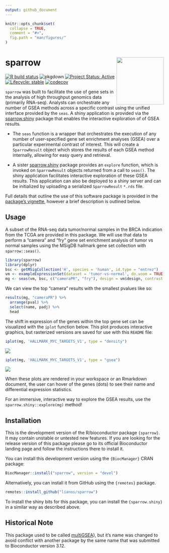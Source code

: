 ```yaml
---
output: github_document
---
```


```r
knitr::opts_chunk$set(
  collapse = TRUE,
  comment = "#>",
  fig.path = "man/figures/"
)
```

# sparrow <img src="man/figures/sparrow.png" height="150" align="right"/>

<!-- badges: start -->
[![R build status](https://github.com/lianos/sparrow/workflows/R-CMD-check/badge.svg)](https://github.com/lianos/sparrow/actions)
![pkgdown](https://github.com/lianos/sparrow/workflows/pkgdown/badge.svg)
[![Project Status: Active](https://www.repostatus.org/badges/latest/active.svg)](https://www.repostatus.org/#active)
[![Lifecycle: stable](https://img.shields.io/badge/lifecycle-stable-brightgreen.svg)](https://www.tidyverse.org/lifecycle/#stable)
[![codecov](https://codecov.io/gh/lianos/sparrow/branch/develop/graph/badge.svg)](https://codecov.io/gh/lianos/sparrow)
<!-- badges: end -->

`sparrow` was built to facilitate the use of gene sets in the analysis of high
throughput genomics data (primarily RNA-seq). Analysts can orchestrate any 
number of GSEA methods across a specific contrast using the unified interface
provided by the `seas`. A shiny application is provided via the
[sparrow.shiny][] package that enables the interactive exploration of of GSEA
results.

* The `seas` function is a wrapper that orchestrates the execution of any
  number of user-specified gene set enrichment analyses (GSEA) over a particular
  experimental contrast of interest. This will create a `SparrowResult`
  object which stores the results of each GSEA method internally, allowing
  for easy query and retrieval.

* A sister [sparrow.shiny][]
  package provides an `explore` function, which is invoked on `SparrowResult`
  objects returned from a call to `seas()`. The shiny application facilitates
  interactive exploration of these GSEA results. This application can also be
  deployed to a shiny server and can be initialized by uploading a serialized
  `SparrowResult` `*.rds` file.

Full details that outline the use of this software package is provided in the
[package's vignette][vignette], however a brief description is outlined below.

[vignette]: https://lianos.github.io/sparrow/articles/sparrow.html
[sparrow.shiny]: https://github.com/lianos/sparrow.shiny

## Usage

A subset of the RNA-seq data tumor/normal samples in the BRCA indication from
the TCGA are provided in this package. We will use that data to perform a
"camera" and "fry" gene set enrichment analysis of tumor vs normal samples
using the MSigDB hallmark gene set collection  with `sparrow::seas()`.

```r
library(sparrow)
library(dplyr)
bsc <- getMSigCollection('H', species = 'human', id.type = "entrez")
vm <- exampleExpressionSet(dataset = 'tumor-vs-normal', do.voom = TRUE)
mg <- seas(vm, bsc, c("cameraPR", "fry"), design = vm$design, contrast = "tumor")
```

We can view the top "camera" results with the smallest pvalues like so:

```r
results(mg, "cameraPR") %>%
  arrange(pval) %>%
  select(name, padj) %>%
  head
```

The shift in expression of the genes within the top gene set can be visualized
with the `iplot` function below. This plot produces interactive graphics, but
rasterized versions are saved for use with this `README` file:

```r
iplot(mg, 'HALLMARK_MYC_TARGETS_V1', type = "density")
```

<img src="man/figures/README_iplot_density.png" />

```r
iplot(mg, 'HALLMARK_MYC_TARGETS_V1', type = "gsea")
```

<img src="man/figures/README_iplot_gsea.png" />

When these plots are rendered in your workspace or an Rmarkdown document,
the user can hover of the genes (dots) to see their name and differential
expression statistics.

For an immersive, interactive way to explore the GSEA results, use the
`sparrow.shiny::explore(mg)` method!


## Installation

This is the development version of the R/bioconductor package `{sparrow}`.
It may contain unstable or untested new features. If you are looking for the
release version of this package please go to its official Bioconductor landing
page and follow the instructions there to install it.

You can install this development version using the `{BiocManager}` CRAN package:

```r
BiocManager::install("sparrow", version = "devel")
```

Alternatively, you can install it from GitHub using the `{remotes}` package.

```r
remotes::install_github("lianos/sparrow")
```

To install the shiny bits for this package, you can install the
`{sparrow.shiny}` in a similar way as described above.

## Historical Note

This package used to be called
[multiGSEA](https://github.com/lianos/multiGSEA)), but it's name was changed to
avoid conflict with another package by the same name that was submitted to
Bioconductor version 3.12.


